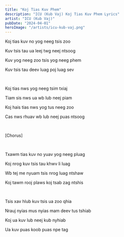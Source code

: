 ```yaml
---
title: "Koj Tias Kuv Phem"
description: "ICU (Kub Vaj) Koj Tias Kuv Phem Lyrics"
artist: "ICU (Kub Vaj)"
pubDate: "2024-04-01"
heroImage: "/artists/icu-kub-vaj.png"
---
```


Koj tias kuv no yog neeg tsis zoo

Kuv tsis tau ua leej twg neej ntsoog

Kuv yog neeg zoo tsis yog neeg phem

Kuv tsis tau deev luag poj luag sev

<br />

Koj tias nws yog neeg tsim txiaj

Tiam sis nws ua wb lub neej piam

Koj hais tias nws yog tus neeg zoo

Cas nws rhuav wb lub neej puas ntsoog

<br />

[Chorus]

<br />

Txawm tias kuv no yuav yog neeg pluag

Koj nrog kuv tsis tau khwv li luag

Wb tej me nyuam tsis nrog luag ntshaw

Koj tawm rooj plaws koj tsab zag ntshis

<br />

Tsis xav hlub kuv tsis ua zoo qhia

Nrauj nyias mus nyias mam deev tus tshiab

Koj ua kuv lub neej kub nyhiab

Ua kuv puas koob puas npe tag
